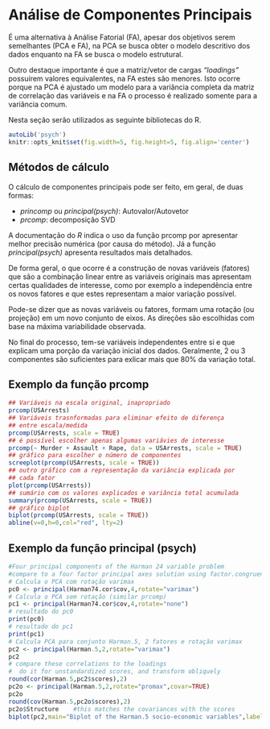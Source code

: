 # Análise de Componentes Principais {#PCA}

É uma alternativa à Análise Fatorial (FA), apesar dos objetivos serem semelhantes (PCA e FA), na PCA se busca obter o modelo descritivo dos dados enquanto na FA se busca o modelo estrutural. 

Outro destaque importante é que a matriz/vetor de cargas _"loadings"_ possuírem valores equivalentes, na FA estes são menores. Isto ocorre porque na PCA é ajustado um modelo para a variância completa da matriz de correlação das variáveis e na FA o processo é realizado somente para a variância comum.

Nesta seção serão utilizados as seguinte bibliotecas do R.
```r
autoLib('psych')
knitr::opts_knit$set(fig.width=5, fig.height=5, fig.align='center')
```

## Métodos de cálculo

O cálculo de componentes principais pode ser feito, em geral, de duas formas:

- *princomp* ou *principal(psych)*: Autovalor/Autovetor
- *prcomp*: decomposição SVD  

A documentação do _R_ indica o uso da função prcomp por apresentar melhor precisão numérica (por causa do método). Já a função _principal(psych)_ apresenta resultados mais detalhados.

De forma geral, o que ocorre é a construção de novas variáveis (fatores) que são a combinação linear entre as variáveis originais mas apresentam certas qualidades de interesse, como por exemplo a independência entre os novos fatores e que estes representam a maior variação possível.

Pode-se dizer que as novas variáveis ou fatores, formam uma rotação (ou projeção) em um novo conjunto de eixos. As direções são escolhidas com base na máxima variabilidade observada.

No final do processo, tem-se variáveis independentes entre si e que explicam uma porção da variação inicial dos dados. Geralmente, 2 ou 3 componentes são suficientes para exlicar mais que $80\%$ da variação total.

## Exemplo da função prcomp

```r
## Variáveis na escala original, inapropriado
prcomp(USArrests) 
## Variáveis trasnformadas para eliminar efeito de diferença
## entre escala/medida
prcomp(USArrests, scale = TRUE)
## é possível escolher apenas algumas variávies de interesse
prcomp(~ Murder + Assault + Rape, data = USArrests, scale = TRUE)
## gráfico para escolher o número de componentes
screeplot(prcomp(USArrests, scale = TRUE))
## outro gráfico com a representação da variância explicada por 
## cada fator
plot(prcomp(USArrests))
## sumário com os valores explicados e variância total acumulada
summary(prcomp(USArrests, scale = TRUE))
## gráfico biplot
biplot(prcomp(USArrests, scale = TRUE))
abline(v=0,h=0,col="red", lty=2)
```

## Exemplo da função principal (psych)

```r
#Four principal components of the Harman 24 variable problem
#compare to a four factor principal axes solution using factor.congruence
# Calcula o PCA com rotação varimax
pc0 <- principal(Harman74.cor$cov,4,rotate="varimax")
# Calcula o PCA sem rotação (similar prcomp)
pc1 <- principal(Harman74.cor$cov,4,rotate="none")
# resultado do pc0
print(pc0)
# resultado do pc1
print(pc1)
# Calcula PCA para conjunto Harman.5, 2 fatores e rotação varimax
pc2 <- principal(Harman.5,2,rotate="varimax")
pc2
# compare these correlations to the loadings 
#  do it for unstandardized scores, and transform obliquely
round(cor(Harman.5,pc2$scores),2)  
pc2o <- principal(Harman.5,2,rotate="promax",covar=TRUE)
pc2o
round(cov(Harman.5,pc2o$scores),2) 
pc2o$Structure    #this matches the covariances with the scores
biplot(pc2,main="Biplot of the Harman.5 socio-economic variables",labels=paste0(1:12))
```


